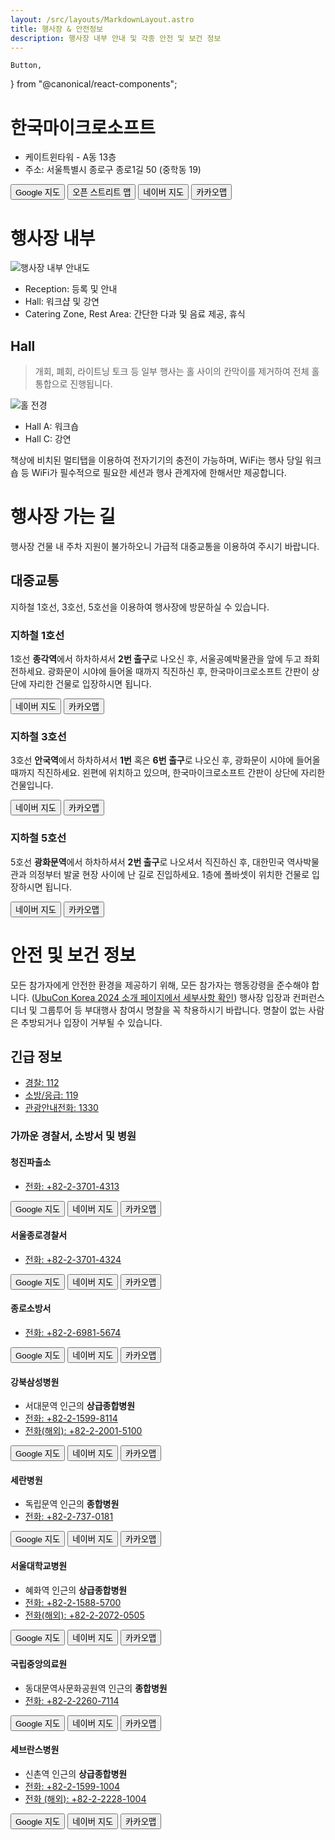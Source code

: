 ```yaml
---
layout: /src/layouts/MarkdownLayout.astro
title: 행사장 & 안전정보
description: 행사장 내부 안내 및 각종 안전 및 보건 정보
---
```

    Button,
} from "@canonical/react-components";

# 한국마이크로소프트

- 케이트윈타워 - A동 13층
- 주소: 서울특별시 종로구 종로1길 50 (중학동 19)

<Button hasIcon className="u-no-margin--right" element="a" href="https://goo.gl/maps/NdFLcUwYKZaZRhgF8">
    <i className="p-icon--external-link"></i>
    <span>Google 지도</span>
</Button>
<Button hasIcon className="u-no-margin--right" element="a" href="https://osm.org/go/55k1isqnP?node=10149108968">
    <i className="p-icon--external-link"></i>
    <span>오픈 스트리트 맵</span>
</Button>
<Button hasIcon className="u-no-margin--right" element="a" href="https://naver.me/5CzpevRF">
    <i className="p-icon--external-link"></i>
    <span>네이버 지도</span>
</Button>
<Button hasIcon className="u-no-margin--right" element="a" href="https://place.map.kakao.com/23496032">
    <i className="p-icon--external-link"></i>
    <span>카카오맵</span>
</Button>
<OpenStreetMap
    osmEmbedQuery="bbox=126.97721242904665%2C37.57368997826044%2C126.98056519031526%2C37.57561171073767&amp;layer=mapnik&amp;marker=37.57465085069809%2C126.97888880968094"/>

# 행사장 내부

![행사장 내부 안내도](/venue/inside_venue.png)

- Reception: 등록 및 안내
- Hall: 워크샵 및 강연
- Catering Zone, Rest Area: 간단한 다과 및 음료 제공, 휴식

## Hall

> 개회, 폐회, 라이트닝 토크 등 일부 행사는 홀 사이의 칸막이를 제거하여 전체 홀 통합으로 진행됩니다.

![홀 전경](/venue/hall.png)

- Hall A: 워크숍
- Hall C: 강연

책상에 비치된 멀티탭을 이용하여 전자기기의 충전이 가능하며, WiFi는 행사 당일 워크숍 등 WiFi가 필수적으로 필요한 세션과 행사 관계자에 한해서만 제공합니다.

# 행사장 가는 길

행사장 건물 내 주차 지원이 불가하오니 가급적 대중교통을 이용하여 주시기 바랍니다.

## 대중교통

지하철 1호선, 3호선, 5호선을 이용하여 행사장에 방문하실 수 있습니다.

### 지하철 1호선

1호선 **종각역**에서 하차하셔서 **2번 출구**로 나오신 후, 서울공예박물관을 앞에 두고 좌회전하세요. 광화문이 시야에 들어올 때까지 직진하신 후, 한국마이크로소프트 간판이 상단에 자리한 건물로 입장하시면 됩니다.

<Button className="u-no-margin--right" hasIcon element="a" href="https://naver.me/FS5MNxrN">
    <i className="p-icon--external-link"></i>
    <span>네이버 지도</span>
</Button>
<Button className="u-no-margin--right" hasIcon element="a" href="http://kko.to/S0VU3VN9lK">
    <i className="p-icon--external-link"></i>
    <span>카카오맵</span>
</Button>

### 지하철 3호선

3호선 **안국역**에서 하차하셔서 **1번** 혹은 **6번 출구**로 나오신 후, 광화문이 시야에 들어올 때까지 직진하세요. 왼편에 위치하고 있으며, 한국마이크로소프트 간판이 상단에 자리한 건물입니다.

<Button className="u-no-margin--right" hasIcon element="a" href="https://naver.me/52TDPhzv">
    <i className="p-icon--external-link"></i>
    <span>네이버 지도</span>
</Button>
<Button className="u-no-margin--right" hasIcon element="a" href="http://kko.to/Ytc0aE3skx">
    <i className="p-icon--external-link"></i>
    <span>카카오맵</span>
</Button>

### 지하철 5호선

5호선 **광화문역**에서 하차하셔서 **2번 출구**로 나오셔서 직진하신 후, 대한민국 역사박물관과 의정부터 발굴 현장 사이에 난 길로 진입하세요. 1층에 폴바셋이 위치한 건물로 입장하시면 됩니다.

<Button className="u-no-margin--right" hasIcon element="a" href="https://naver.me/xQ8Yrlme">
    <i className="p-icon--external-link"></i>
    <span>네이버 지도</span>
</Button>
<Button className="u-no-margin--right" hasIcon element="a" href="http://kko.to/szcUh799Qg">
    <i className="p-icon--external-link"></i>
    <span>카카오맵</span>
</Button>

# 안전 및 보건 정보

모든 참가자에게 안전한 환경을 제공하기 위해, 모든 참가자는 행동강령을 준수해야 합니다. ([UbuCon Korea 2024 소개 페이지에서 세부사항 확인](/ko/about)) 행사장 입장과 컨퍼런스 디너 및 그룹투어 등 부대행사 참여시 명찰을 꼭 착용하시기 바랍니다. 명찰이 없는 사람은 추방되거나 입장이 거부될 수 있습니다.

## 긴급 정보

- [경찰: 112](tel:112)
- [소방/응급: 119](tel:119)
- [관광안내전화: 1330](tel:1330)

### 가까운 경찰서, 소방서 및 병원

#### 청진파출소

- [전화: +82-2-3701-4313](tel:+82-2-3701-4313)

<Button className="u-no-margin--right" hasIcon element="a" href="https://goo.gl/maps/1zqifTDFTNKBMmch6">
    <i className="p-icon--external-link"></i>
    <span>Google 지도</span>
</Button>
<Button className="u-no-margin--right" hasIcon element="a" href="https://naver.me/GnGIWl7D">
    <i className="p-icon--external-link"></i>
    <span>네이버 지도</span>
</Button>
<Button className="u-no-margin--right" hasIcon element="a" href="https://place.map.kakao.com/14657566">
    <i className="p-icon--external-link"></i>
    <span>카카오맵</span>
</Button>

#### 서울종로경찰서

- [전화: +82-2-3701-4324](tel:+82-2-3701-4324)

<Button className="u-no-margin--right" hasIcon element="a" href="https://goo.gl/maps/H2PedhCiyQCXLgt77">
    <i className="p-icon--external-link"></i>
    <span>Google 지도</span>
</Button>
<Button className="u-no-margin--right" hasIcon element="a" href="https://naver.me/FpXwa33l">
    <i className="p-icon--external-link"></i>
    <span>네이버 지도</span>
</Button>
<Button className="u-no-margin--right" hasIcon element="a" href="https://place.map.kakao.com/7935719">
    <i className="p-icon--external-link"></i>
    <span>카카오맵</span>
</Button>

#### 종로소방서

- [전화: +82-2-6981-5674](tel:+82-2-6981-5674)

<Button className="u-no-margin--right" hasIcon element="a" href="https://goo.gl/maps/UNXp7mCCupJKwqrNA">
    <i className="p-icon--external-link"></i>
    <span>Google 지도</span>
</Button>
<Button className="u-no-margin--right" hasIcon element="a" href="https://naver.me/Fn2miFBn">
    <i className="p-icon--external-link"></i>
    <span>네이버 지도</span>
</Button>
<Button className="u-no-margin--right" hasIcon element="a" href="https://place.map.kakao.com/23256271">
    <i className="p-icon--external-link"></i>
    <span>카카오맵</span>
</Button>

#### 강북삼성병원

- 서대문역 인근의 **상급종합병원**
- [전화: +82-2-1599-8114](tel:+82-2-1599-8114)
- [전화(해외): +82-2-2001-5100](tel:+82-2-2001-5100)

<Button className="u-no-margin--right" hasIcon element="a" href="https://goo.gl/maps/r6ogT35Y462JQfMA8">
    <i className="p-icon--external-link"></i>
    <span>Google 지도</span>
</Button>
<Button className="u-no-margin--right" hasIcon element="a" href="https://naver.me/5DH37gjX">
    <i className="p-icon--external-link"></i>
    <span>네이버 지도</span>
</Button>
<Button className="u-no-margin--right" hasIcon element="a" href="https://place.map.kakao.com/8178752">
    <i className="p-icon--external-link"></i>
    <span>카카오맵</span>
</Button>

#### 세란병원

- 독립문역 인근의 **종합병원**
- [전화: +82-2-737-0181](tel:+82-2-737-0181)

<Button className="u-no-margin--right" hasIcon element="a" href="https://goo.gl/maps/sFQHYZskq44WhCp77">
    <i className="p-icon--external-link"></i>
    <span>Google 지도</span>
</Button>
<Button className="u-no-margin--right" hasIcon element="a" href="https://naver.me/GxORR2od">
    <i className="p-icon--external-link"></i>
    <span>네이버 지도</span>
</Button>
<Button className="u-no-margin--right" hasIcon element="a" href="https://place.map.kakao.com/7947236">
    <i className="p-icon--external-link"></i>
    <span>카카오맵</span>
</Button>

#### 서울대학교병원

- 혜화역 인근의 **상급종합병원**
- [전화: +82-2-1588-5700](tel:+82-2-1588-5700)
- [전화(해외): +82-2-2072-0505](tel:+82-2-2072-0505)

<Button className="u-no-margin--right" hasIcon element="a" href="https://goo.gl/maps/ihCriSJSAQposZR28">
    <i className="p-icon--external-link"></i>
    <span>Google 지도</span>
</Button>
<Button className="u-no-margin--right" hasIcon element="a" href="https://naver.me/xKQWNyWQ">
    <i className="p-icon--external-link"></i>
    <span>네이버 지도</span>
</Button>
<Button className="u-no-margin--right" hasIcon element="a" href="https://place.map.kakao.com/13565525">
    <i className="p-icon--external-link"></i>
    <span>카카오맵</span>
</Button>

#### 국립중앙의료원

- 동대문역사문화공원역 인근의 **종합병원**
- [전화: +82-2-2260-7114](tel:+82-2-2260-7114)

<Button className="u-no-margin--right" hasIcon element="a" href="https://goo.gl/maps/NfGSCxZWRYHyaks89">
    <i className="p-icon--external-link"></i>
    <span>Google 지도</span>
</Button>
<Button className="u-no-margin--right" hasIcon element="a" href="https://naver.me/FuVEJHgh">
    <i className="p-icon--external-link"></i>
    <span>네이버 지도</span>
</Button>
<Button className="u-no-margin--right" hasIcon element="a" href="https://place.map.kakao.com/11952764">
    <i className="p-icon--external-link"></i>
    <span>카카오맵</span>
</Button>

#### 세브란스병원

- 신촌역 인근의 **상급종합병원**
- [전화: +82-2-1599-1004](tel:+82-2-1599-1004)
- [전화 (해외): +82-2-2228-1004](tel:+82-2-2228-1004)

<Button className="u-no-margin--right" hasIcon element="a" href="https://goo.gl/maps/mpSsSmv7GjSMMDCP8">
    <i className="p-icon--external-link"></i>
    <span>Google 지도</span>
</Button>
<Button className="u-no-margin--right" hasIcon element="a" href="https://naver.me/GJrFT2S7">
    <i className="p-icon--external-link"></i>
    <span>네이버 지도</span>
</Button>
<Button className="u-no-margin--right" hasIcon element="a" href="https://place.map.kakao.com/26822101">
    <i className="p-icon--external-link"></i>
    <span>카카오맵</span>
</Button>